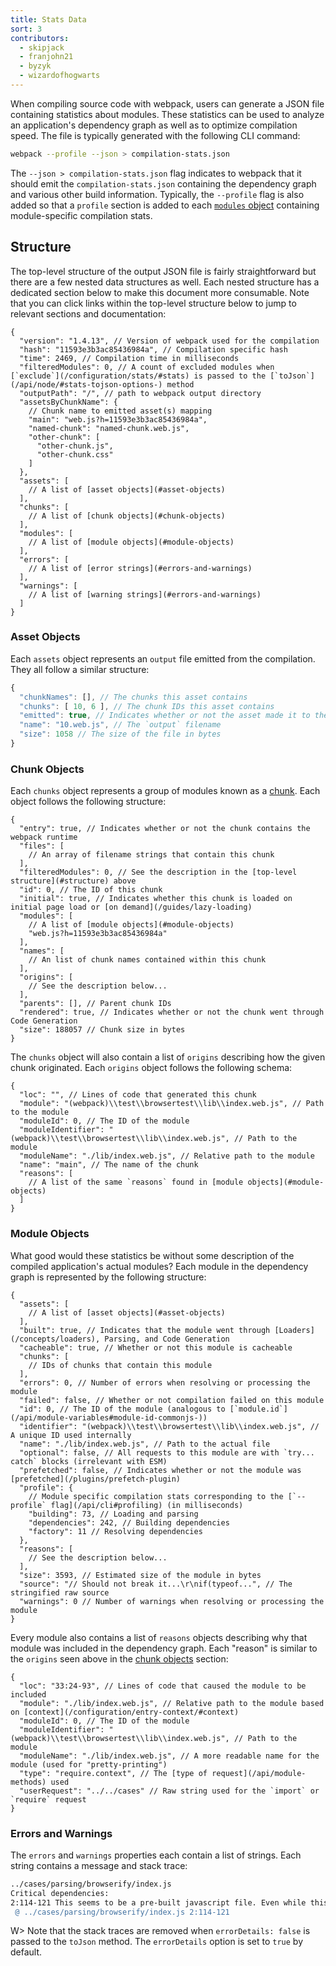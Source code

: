 ```yaml
---
title: Stats Data
sort: 3
contributors:
  - skipjack
  - franjohn21
  - byzyk
  - wizardofhogwarts
---
```


When compiling source code with webpack, users can generate a JSON file containing statistics about modules. These statistics can be used to analyze an application's dependency graph as well as to optimize compilation speed. The file is typically generated with the following CLI command:

``` bash
webpack --profile --json > compilation-stats.json
```

The `--json > compilation-stats.json` flag indicates to webpack that it should emit the `compilation-stats.json` containing the dependency graph and various other build information. Typically, the `--profile` flag is also added so that a `profile` section is added to each [`modules` object](#module-objects) containing module-specific compilation stats.


## Structure

The top-level structure of the output JSON file is fairly straightforward but there are a few nested data structures as well. Each nested structure has a dedicated section below to make this document more consumable. Note that you can click links within the top-level structure below to jump to relevant sections and documentation:

``` js-with-links
{
  "version": "1.4.13", // Version of webpack used for the compilation
  "hash": "11593e3b3ac85436984a", // Compilation specific hash
  "time": 2469, // Compilation time in milliseconds
  "filteredModules": 0, // A count of excluded modules when [`exclude`](/configuration/stats/#stats) is passed to the [`toJson`](/api/node/#stats-tojson-options-) method
  "outputPath": "/", // path to webpack output directory
  "assetsByChunkName": {
    // Chunk name to emitted asset(s) mapping
    "main": "web.js?h=11593e3b3ac85436984a",
    "named-chunk": "named-chunk.web.js",
    "other-chunk": [
      "other-chunk.js",
      "other-chunk.css"
    ]
  },
  "assets": [
    // A list of [asset objects](#asset-objects)
  ],
  "chunks": [
    // A list of [chunk objects](#chunk-objects)
  ],
  "modules": [
    // A list of [module objects](#module-objects)
  ],
  "errors": [
    // A list of [error strings](#errors-and-warnings)
  ],
  "warnings": [
    // A list of [warning strings](#errors-and-warnings)
  ]
}
```


### Asset Objects

Each `assets` object represents an `output` file emitted from the compilation. They all follow a similar structure:

<!-- eslint-skip -->

```js
{
  "chunkNames": [], // The chunks this asset contains
  "chunks": [ 10, 6 ], // The chunk IDs this asset contains
  "emitted": true, // Indicates whether or not the asset made it to the `output` directory
  "name": "10.web.js", // The `output` filename
  "size": 1058 // The size of the file in bytes
}
```


### Chunk Objects

Each `chunks` object represents a group of modules known as a [chunk](/glossary#c). Each object follows the following structure:

```js-with-links
{
  "entry": true, // Indicates whether or not the chunk contains the webpack runtime
  "files": [
    // An array of filename strings that contain this chunk
  ],
  "filteredModules": 0, // See the description in the [top-level structure](#structure) above
  "id": 0, // The ID of this chunk
  "initial": true, // Indicates whether this chunk is loaded on initial page load or [on demand](/guides/lazy-loading)
  "modules": [
    // A list of [module objects](#module-objects)
    "web.js?h=11593e3b3ac85436984a"
  ],
  "names": [
    // An list of chunk names contained within this chunk
  ],
  "origins": [
    // See the description below...
  ],
  "parents": [], // Parent chunk IDs
  "rendered": true, // Indicates whether or not the chunk went through Code Generation
  "size": 188057 // Chunk size in bytes
}
```

The `chunks` object will also contain a list of `origins` describing how the given chunk originated. Each `origins` object follows the following schema:

```js-with-links
{
  "loc": "", // Lines of code that generated this chunk
  "module": "(webpack)\\test\\browsertest\\lib\\index.web.js", // Path to the module
  "moduleId": 0, // The ID of the module
  "moduleIdentifier": "(webpack)\\test\\browsertest\\lib\\index.web.js", // Path to the module
  "moduleName": "./lib/index.web.js", // Relative path to the module
  "name": "main", // The name of the chunk
  "reasons": [
    // A list of the same `reasons` found in [module objects](#module-objects)
  ]
}
```


### Module Objects

What good would these statistics be without some description of the compiled application's actual modules? Each module in the dependency graph is represented by the following structure:

```js-with-links
{
  "assets": [
    // A list of [asset objects](#asset-objects)
  ],
  "built": true, // Indicates that the module went through [Loaders](/concepts/loaders), Parsing, and Code Generation
  "cacheable": true, // Whether or not this module is cacheable
  "chunks": [
    // IDs of chunks that contain this module
  ],
  "errors": 0, // Number of errors when resolving or processing the module
  "failed": false, // Whether or not compilation failed on this module
  "id": 0, // The ID of the module (analogous to [`module.id`](/api/module-variables#module-id-commonjs-))
  "identifier": "(webpack)\\test\\browsertest\\lib\\index.web.js", // A unique ID used internally
  "name": "./lib/index.web.js", // Path to the actual file
  "optional": false, // All requests to this module are with `try... catch` blocks (irrelevant with ESM)
  "prefetched": false, // Indicates whether or not the module was [prefetched](/plugins/prefetch-plugin)
  "profile": {
    // Module specific compilation stats corresponding to the [`--profile` flag](/api/cli#profiling) (in milliseconds)
    "building": 73, // Loading and parsing
    "dependencies": 242, // Building dependencies
    "factory": 11 // Resolving dependencies
  },
  "reasons": [
    // See the description below...
  ],
  "size": 3593, // Estimated size of the module in bytes
  "source": "// Should not break it...\r\nif(typeof...", // The stringified raw source
  "warnings": 0 // Number of warnings when resolving or processing the module
}
```

Every module also contains a list of `reasons` objects describing why that module was included in the dependency graph. Each "reason" is similar to the `origins` seen above in the [chunk objects](#chunk-objects) section:

```js-with-links
{
  "loc": "33:24-93", // Lines of code that caused the module to be included
  "module": "./lib/index.web.js", // Relative path to the module based on [context](/configuration/entry-context/#context)
  "moduleId": 0, // The ID of the module
  "moduleIdentifier": "(webpack)\\test\\browsertest\\lib\\index.web.js", // Path to the module
  "moduleName": "./lib/index.web.js", // A more readable name for the module (used for "pretty-printing")
  "type": "require.context", // The [type of request](/api/module-methods) used
  "userRequest": "../../cases" // Raw string used for the `import` or `require` request
}
```


### Errors and Warnings

The `errors` and `warnings` properties each contain a list of strings. Each string contains a message and stack trace:

``` bash
../cases/parsing/browserify/index.js
Critical dependencies:
2:114-121 This seems to be a pre-built javascript file. Even while this is possible, it's not recommended. Try to require the original source to get better results.
 @ ../cases/parsing/browserify/index.js 2:114-121
```

W> Note that the stack traces are removed when `errorDetails: false` is passed to the `toJson` method. The `errorDetails` option is set to `true` by default.
